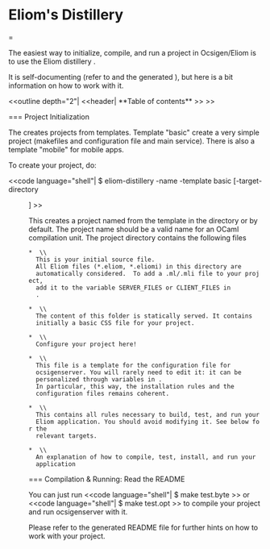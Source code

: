 
= Eliom's Distillery==

The easiest way to initialize, compile, and run a project in
Ocsigen/Eliom is to use the Eliom distillery {{{eliom-distillery}}}.

It is self-documenting (refer to {{{eliom-distillery -help}}} and the
generated {{{README}}}), but here is a bit information on how to work
with it.

<<outline depth="2"| <<header| **Table of contents** >> >>



=== Project Initialization

The {{{eliom-distillery}}} creates projects from templates.
Template "basic" create a very simple project (makefiles and configuration file
and main service). There is also a template "mobile" for mobile apps.

To create your project, do:

<<code language="shell"|
$ eliom-distillery -name <name> -template basic [-target-directory <dir>]
>>

This creates a project named {{{<name>}}} from the {{{"basic"}}}
template in the directory {{{<dir>}}} or {{{<name>}}} by default.
The project name should be a valid name for an OCaml compilation unit.
The project directory contains the following files

 * {{{<name>.eliom}}} \\
   This is your initial source file.
   All Eliom files (*.eliom, *.eliomi) in this directory are
   automatically considered.  To add a .ml/.mli file to your project,
   add it to the variable SERVER_FILES or CLIENT_FILES in
   {{{Makefile.options}}}.

 * {{{static/}}} \\
   The content of this folder is statically served. It contains
   initially a basic CSS file for your project.

 * {{{Makefile.options}}} \\
   Configure your project here!

 * {{{name.conf.in}}} \\
   This file is a template for the configuration file for
   ocsigenserver. You will rarely need to edit it: it can be
   personalized through variables in {{{Makefile.options}}}.
   In particular, this way, the installation rules and the
   configuration files remains coherent.

 * {{{Makefile}}} \\
   This contains all rules necessary to build, test, and run your
   Eliom application. You should avoid modifying it. See below for the
   relevant targets.

 * {{{README}}} \\
   An explanation of how to compile, test, install, and run your
   application

=== Compilation & Running: Read the README

You can just run
<<code language="shell"|
$ make test.byte
>>
or
<<code language="shell"|
$ make test.opt
>>
to compile your project and run ocsigenserver with it.

Please refer to the generated README file for further hints
on how to work with your project.
